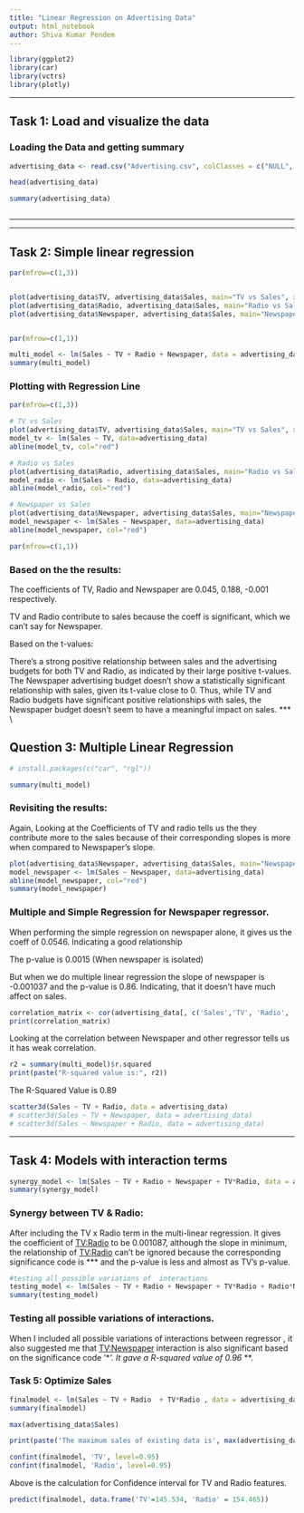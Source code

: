 ---
title: "Linear Regression on Advertising Data"
output: html_notebook
author: Shiva Kumar Pendem
---


```{r Importing_libs}
library(ggplot2)
library(car)
library(vctrs)
library(plotly)
```

------------------------------------------------------------------------

## Task 1: Load and visualize the data

### Loading the Data and getting summary

```{r Loadingdata}

advertising_data <- read.csv("Advertising.csv", colClasses = c("NULL", NA,NA,NA,NA))

head(advertising_data)

summary(advertising_data)



```

------------------------------------------------------------------------

------------------------------------------------------------------------

## Task 2: Simple linear regression

```{r Plotting}


par(mfrow=c(1,3))


plot(advertising_data$TV, advertising_data$Sales, main="TV vs Sales", xlab="TV", ylab="Sales")
plot(advertising_data$Radio, advertising_data$Sales, main="Radio vs Sales", xlab="Radio", ylab="Sales")
plot(advertising_data$Newspaper, advertising_data$Sales, main="Newspaper vs Sales", xlab="Newspaper", ylab="Sales")


par(mfrow=c(1,1))
```

```{r Multimodel}
multi_model <- lm(Sales ~ TV + Radio + Newspaper, data = advertising_data)
summary(multi_model)

```

### Plotting with Regression Line

```{r Plotting with Regression line}
par(mfrow=c(1,3))

# TV vs Sales
plot(advertising_data$TV, advertising_data$Sales, main="TV vs Sales", xlab="TV", ylab="Sales")
model_tv <- lm(Sales ~ TV, data=advertising_data)
abline(model_tv, col="red")

# Radio vs Sales
plot(advertising_data$Radio, advertising_data$Sales, main="Radio vs Sales", xlab="Radio", ylab="Sales")
model_radio <- lm(Sales ~ Radio, data=advertising_data)
abline(model_radio, col="red")

# Newspaper vs Sales
plot(advertising_data$Newspaper, advertising_data$Sales, main="Newspaper vs Sales", xlab="Newspaper", ylab="Sales")
model_newspaper <- lm(Sales ~ Newspaper, data=advertising_data)
abline(model_newspaper, col="red")

par(mfrow=c(1,1))
```

### Based on the the results:

The coefficients of TV, Radio and Newspaper are 0.045, 0.188, -0.001 respectively.

TV and Radio contribute to sales because the coeff is significant, which we can't say for Newspaper.

Based on the t-values:

There's a strong positive relationship between sales and the advertising budgets for both TV and Radio, as indicated by their large positive t-values. The Newspaper advertising budget doesn't show a statistically significant relationship with sales, given its t-value close to 0. Thus, while TV and Radio budgets have significant positive relationships with sales, the Newspaper budget doesn't seem to have a meaningful impact on sales. \*\*\* \\

## Question 3: Multiple Linear Regression

```{r}
# install.packages(c("car", "rgl"))

summary(multi_model)
```

### Revisiting the results:

Again, Looking at the Coefficients of TV and radio tells us the they contribute more to the sales because of their corresponding slopes is more when compared to Newspaper's slope.

```{r Newspaper_VS_Sales}
plot(advertising_data$Newspaper, advertising_data$Sales, main="Newspaper vs Sales", xlab="Newspaper", ylab="Sales")
model_newspaper <- lm(Sales ~ Newspaper, data=advertising_data)
abline(model_newspaper, col="red")
summary(model_newspaper)

```
### Multiple and Simple Regression for Newspaper regressor.

When performing the simple regression on newspaper alone, it gives us the coeff of 0.0546. Indicating a good relationship

The p-value is 0.0015 (When newspaper is isolated)

But when we do multiple linear regression the slope of newspaper is -0.001037 and the p-value is 0.86. Indicating, that it doesn't have much affect on sales.

```{r}
correlation_matrix <- cor(advertising_data[, c('Sales','TV', 'Radio', 'Newspaper')])
print(correlation_matrix)
```

Looking at the correlation between Newspaper and other regressor tells us it has weak correlation.

```{r Rsquared for all }
r2 = summary(multi_model)$r.squared
print(paste("R-squared value is:", r2))


```

The R-Squared Value is 0.89

```{r 3D}

scatter3d(Sales ~ TV + Radio, data = advertising_data)
# scatter3d(Sales ~ TV + Newspaper, data = advertising_data)
# scatter3d(Sales ~ Newspaper + Radio, data = advertising_data)

```

------------------------------------------------------------------------

## Task 4: Models with interaction terms

```{r TV&Radio_Interaction}
synergy_model <- lm(Sales ~ TV + Radio + Newspaper + TV*Radio, data = advertising_data)
summary(synergy_model)

```

### Synergy between TV & Radio:

After including the TV x Radio term in the multi-linear regression. It gives the coefficient of <TV:Radio> to be 0.001087, although the slope in minimum, the relationship of <TV:Radio> can't be ignored because the corresponding significance code is \*\*\* and the p-value is less and almost as TV's p-value.

```{r testing}
#testing all possible variations of  interactions
testing_model <- lm(Sales ~ TV + Radio + Newspaper + TV*Radio + Radio*Newspaper + Newspaper*TV, data = advertising_data)
summary(testing_model)

```

### Testing all possible variations of interactions.

When I included all possible variations of interactions between regressor , it also suggested me that <TV:Newspaper> interaction is also significant based on the significance code '\**'. It gave a R-squared value of 0.96* \*\*.

### Task 5: Optimize Sales

```{r TVandRadio}
finalmodel <- lm(Sales ~ TV + Radio  + TV*Radio , data = advertising_data)
summary(finalmodel)

```

```{r Viz}
max(advertising_data$Sales)

print(paste('The maximum sales of existing data is', max(advertising_data$Sales), 'units'))

```

```{r ConfidenceInterval}

confint(finalmodel, 'TV', level=0.95)
confint(finalmodel, 'Radio', level=0.95)
```

Above is the calculation for Confidence interval for TV and Radio features.

```{r PredictModel}

predict(finalmodel, data.frame('TV'=145.534, 'Radio' = 154.465))

```



